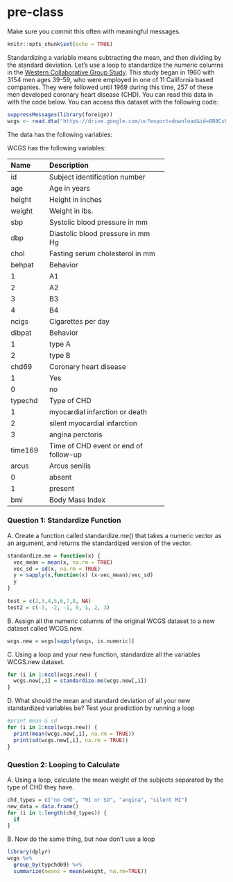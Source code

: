 # pre-class

Make sure you commit this often with meaningful messages. 

```r
knitr::opts_chunk$set(echo = TRUE)
```

Standardizing a variable means subtracting the mean, and then dividing by the standard deviation. Let’s use a loop to standardize the numeric columns in the [Western Collaborative Group Study](https://clinicaltrials.gov/ct2/show/NCT00005174). This study began in 1960 with 3154 men ages 39-59, who were employed in one of 11 California based companies. They were followed until 1969 during this time, 257 of these men developed coronary heart disease (CHD). You can read this data in with the code below. You can access this dataset with the following code:

```R

suppressMessages(library(foreign))
wcgs <- read.dta("https://drive.google.com/uc?export=download&id=0B8CsRLdwqzbzYWxfN3ExQllBQkU")
```

The data has the following variables:


WCGS has the following variables:

-----------------------------------------------------------
Name    Description
------- -------------------------------------------
id      Subject identification number

age     Age in years

height  Height in inches

weight  Weight in lbs.

sbp     Systolic blood pressure in mm 

dbp     Diastolic blood pressure in mm Hg

chol    Fasting serum cholesterol in mm 

behpat  Behavior

  1       A1

  2       A2

  3       B3

  4       B4

ncigs   Cigarettes per day

dibpat  Behavior

1       type A

2       type B

chd69   Coronary heart disease

1       Yes

0       no

typechd Type of CHD

1       myocardial infarction or death

2       silent myocardial infarction

3       angina perctoris

time169 Time of CHD event or end of follow-up

arcus   Arcus senilis

0       absent

1       present

bmi     Body Mass Index
-----------------------------------------------------------


### Question 1: Standardize Function

A. Create a function called standardize.me() that takes a numeric vector as an argument, and returns the standardized version of the vector. 
```r
standardize.me = function(x) {
  vec_mean = mean(x, na.rm = TRUE)
  vec_sd = sd(x, na.rm = TRUE)
  y = sapply(x,function(x) (x-vec_mean)/vec_sd)
  y
}
  
test = c(2,3,4,5,6,7,8, NA)
test2 = c(-3, -2, -1, 0, 1, 2, 3)
```
B. Assign all the numeric columns of the original WCGS dataset to a new dataset called WCGS.new.
```r
wcgs.new = wcgs[sapply(wcgs, is.numeric)]

```
C. Using a loop and your new function, standardize all the variables WCGS.new dataset.
```r
for (i in 1:ncol(wcgs.new)) {
  wcgs.new[,i] = standardize.me(wcgs.new[,i])
}

```
D. What should the mean and standard deviation of all your new standardized variables be? Test your prediction by running a loop
```r
#print mean & sd
for (i in 1:ncol(wcgs.new)) {
  print(mean(wcgs.new[,i], na.rm = TRUE))
  print(sd(wcgs.new[,i], na.rm = TRUE))
}
```

### Question 2: Looping to Calculate

A. Using a loop, calculate the mean weight of the subjects separated by the type of CHD they have.
```r
chd_types = c("no CHD", "MI or SD", "angina", "silent MI")
new_data = data.frame()
for (i in 1:length(chd_types)) {
  if 
}

```
B. Now do the same thing, but now don’t use a loop
```r
library(dplyr)
wcgs %>%
  group_by(typchd69) %>%
  summarize(means = mean(weight, na.rm=TRUE))
```
